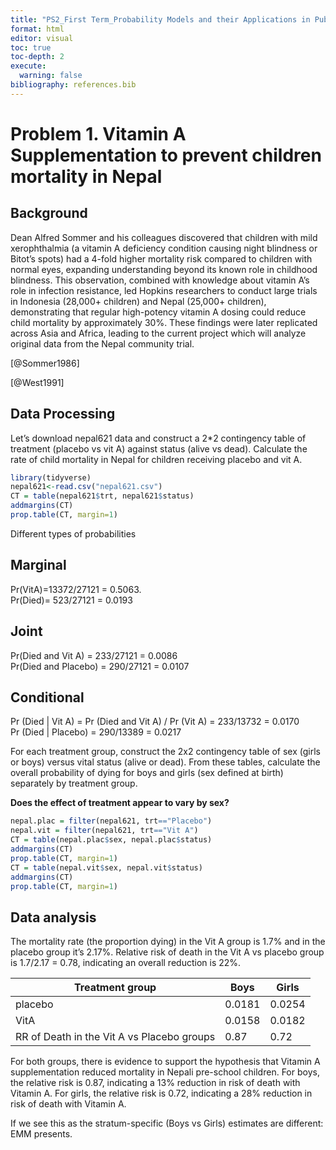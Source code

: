 ```yaml
---
title: "PS2_First Term_Probability Models and their Applications in Public Health"
format: html
editor: visual
toc: true
toc-depth: 2
execute: 
  warning: false
bibliography: references.bib
---
```


# Problem 1. Vitamin A Supplementation to prevent children mortality in Nepal

## Background

Dean Alfred Sommer and his colleagues discovered that children with mild xerophthalmia (a vitamin A deficiency condition causing night blindness or Bitot's spots) had a 4-fold higher mortality risk compared to children with normal eyes, expanding understanding beyond its known role in childhood blindness. This observation, combined with knowledge about vitamin A's role in infection resistance, led Hopkins researchers to conduct large trials in Indonesia (28,000+ children) and Nepal (25,000+ children), demonstrating that regular high-potency vitamin A dosing could reduce child mortality by approximately 30%. These findings were later replicated across Asia and Africa, leading to the current project which will analyze original data from the Nepal community trial.

[@Sommer1986]

[@West1991]

## Data Processing

Let's download nepal621 data and construct a 2\*2 contingency table of treatment (placebo vs vit A) against status (alive vs dead). Calculate the rate of child mortality in Nepal for children receiving placebo and vit A.

```r
library(tidyverse)
nepal621<-read.csv("nepal621.csv")
CT = table(nepal621$trt, nepal621$status)
addmargins(CT)
prop.table(CT, margin=1)
```

Different types of probabilities

::: panel-tabset
## Marginal

Pr(VitA)=13372/27121 = 0.5063. \
Pr(Died)= 523/27121 = 0.0193

## Joint

Pr(Died and Vit A) = 233/27121 = 0.0086\
Pr(Died and Placebo) = 290/27121 = 0.0107

## Conditional

Pr (Died \| Vit A) = Pr (Died and Vit A) / Pr (Vit A) = 233/13732 = 0.0170\
Pr (Died \| Placebo) = 290/13389 = 0.0217
:::

For each treatment group, construct the 2x2 contingency table of sex (girls or boys) versus vital status (alive or dead). From these tables, calculate the overall probability of dying for boys and girls (sex defined at birth) separately by treatment group.

**Does the effect of treatment appear to vary by sex?** 

```r
nepal.plac = filter(nepal621, trt=="Placebo")
nepal.vit = filter(nepal621, trt=="Vit A")
CT = table(nepal.plac$sex, nepal.plac$status)
addmargins(CT)
prop.table(CT, margin=1)
CT = table(nepal.vit$sex, nepal.vit$status)
addmargins(CT)
prop.table(CT, margin=1)
```

## 

## Data analysis 

The mortality rate (the proportion dying) in the Vit A group is 1.7% and in the placebo group it's 2.17%. Relative risk of death in the Vit A vs placebo group is 1.7/2.17 = 0.78, indicating an overall reduction is 22%.

| Treatment group                             | Boys   | Girls  |
|---------------------------------------------|--------|--------|
| placebo                                     | 0.0181 | 0.0254 |
| VitA                                        | 0.0158 | 0.0182 |
| RR of Death in the Vit A vs Placebo groups  | 0.87   | 0.72   |

For both groups, there is evidence to support the hypothesis that Vitamin A supplementation reduced mortality in Nepali pre-school children. For boys, the relative risk is 0.87, indicating a 13% reduction in risk of death with Vitamin A. For girls, the relative risk is 0.72, indicating a 28% reduction in risk of death with Vitamin A. 

If we see this as the stratum-specific (Boys vs Girls) estimates are different: EMM presents.

